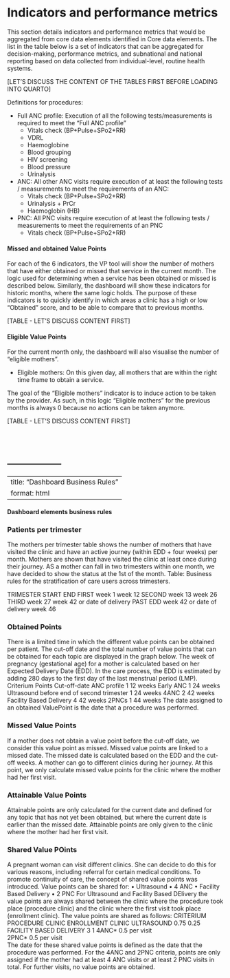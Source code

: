 # Indicators and performance metrics

This section details indicators and performance metrics that would be aggregated from core data elements identified in Core data elements. The list in the table below is a set of indicators that can be aggregated for decision-making, performance metrics, and subnational and national reporting based on data collected from individual-level, routine health systems. 


[LET'S DISCUSS THE CONTENT OF THE TABLES FIRST BEFORE LOADING INTO QUARTO]

Definitions for procedures:

- Full ANC profile: Execution of all the following tests/measurements is required to meet the “Full ANC profile”
  - Vitals check (BP+Pulse+SPo2+RR)
  - VDRL
  - Haemoglobine
  - Blood grouping
  - HIV screening
  - Blood pressure
  - Urinalysis




- ANC: All other ANC visits require execution of at least the following tests / measurements to meet the requirements of an ANC:
  - Vitals check (BP+Pulse+SPo2+RR)
  - Urinalysis + PrCr
  - Haemoglobin (HB)





- PNC: All PNC visits require execution of at least the following tests / measurements to meet the requirements of an PNC
  - Vitals check (BP+Pulse+SPo2+RR)

#### Missed and obtained Value Points
For each of the 6 indicators, the VP tool will show the number of mothers that have either obtained or missed that service in the current month. The logic used for determining when a service has been obtained or missed is described below. Similarly, the dashboard will show these indicators for historic months, where the same logic holds. The purpose of these indicators is to quickly identify in which areas a clinic has a high or low “Obtained” score, and to be able to compare that to previous months.

[TABLE - LET'S DISCUSS CONTENT FIRST]

#### Eligible Value Points
For the current month only, the dashboard will also visualise the number of “eligible mothers”.

- Eligible mothers: On this given day, all mothers that are within the right time frame to obtain a service.

The goal of the “Eligible mothers” indicator is to induce action to be taken by the provider. As such, in this logic “Eligible mothers” for the previous months is always 0 because no actions can be taken anymore.

[TABLE - LET'S DISCUSS CONTENT FIRST]

<br>
<br>

------------------
-----------------
--
title: "Dashboard Business Rules"
format: html
----

#### Dashboard elements business rules
### Patients per trimester
The mothers per trimester table shows the number of mothers that have visited the clinic and have an active journey (within EDD + four weeks) per month. Mothers are shown that have visited the clinic at least once during their journey. AS a mother can fall in two trimesters within one month, we have decided to show the status at the 1st of the month.
Table: Business rules for the stratification of care users across trimesters.

TRIMESTER	START	END
FIRST	week 1	week 12
SECOND	week 13	week 26
THIRD	week 27	week 42 or date of delivery
PAST EDD	week 42 or date of delivery	week 46

### Obtained Points
There is a limited time in which the different value points can be obtained per patient. The cut-off date and the total number of value points that can be obtained for each topic are displayed in the graph below. The week of pregnancy (gestational age) for a mother is calculated based on her Expected Delivery Date (EDD). In the care process, the EDD is estimated by adding 280 days to the first day of the last menstrual period (LMP).
Criterium	Points	Cut-off-date
ANC profile	1	12 weeks
Early ANC	1	24 weeks
Ultrasound before end of second trimester	1	24 weeks
4ANC	2	42 weeks
Facility Based Delivery	4	42 weeks
2PNCs	1	44 weeks
The date assigned to an obtained ValuePoint is the date that a procedure was performed.

### Missed Value Points
If a mother does not obtain a value point before the cut-off date, we consider this value point as missed. Missed value points are linked to a missed date. The missed date is calculated based on the EDD and the cut-off weeks.
A mother can go to different clinics during her journey. At this point, we only calculate missed value points for the clinic where the mother had her first visit.

### Attainable Value Points
Attainable points are only calculated for the current date and defined for any topic that has not yet been obtained, but where the current date is earlier than the missed date.
Attainable points are only given to the clinic where the mother had her first visit.

### Shared Value POints
A pregnant woman can visit different clinics. She can decide to do this for various reasons, including referral for certain medical conditions. To promote continuity of care, the concept of shared value points was introduced.
Value points can be shared for:
•	Ultrasound
•	4 ANC
•	Facility Based Delivery
•	2 PNC
For Ultrasound and Facility Based DElivery the value points are always shared between the clinic where the procedure took place (procedure clinic) and the clinic where the first visit took place (enrollment clinic). The value points are shared as follows:
CRITERIUM	PROCEDURE CLINIC	ENROLLMENT CLINIC
ULTRASOUND	0.75	0.25
FACILITY BASED DELIVERY	3	1
4ANC*	0.5 per visit	
2PNC*	0.5 per visit	
The date for these shared value points is defined as the date that the procedure was performed.
For the 4ANC and 2PNC criteria, points are only assigned if the mother had at least 4 ANC visits or at least 2 PNC visits in total. For further visits, no value points are obtained.
